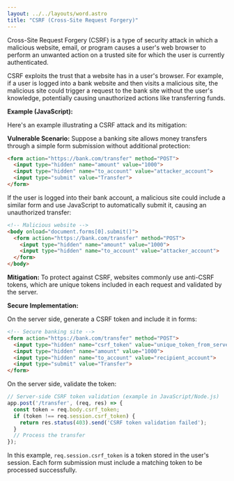 ```yaml
---
layout: ../../layouts/word.astro
title: "CSRF (Cross-Site Request Forgery)"
---
```

Cross-Site Request Forgery (CSRF) is a type of security attack in which a malicious website, email, or program causes a user's web browser to perform an unwanted action on a trusted site for which the user is currently authenticated.

CSRF exploits the trust that a website has in a user's browser. For example, if a user is logged into a bank website and then visits a malicious site, the malicious site could trigger a request to the bank site without the user's knowledge, potentially causing unauthorized actions like transferring funds.

**Example (JavaScript):**

Here's an example illustrating a CSRF attack and its mitigation:

**Vulnerable Scenario:**
Suppose a banking site allows money transfers through a simple form submission without additional protection:

```html
<form action="https://bank.com/transfer" method="POST">
  <input type="hidden" name="amount" value="1000">
  <input type="hidden" name="to_account" value="attacker_account">
  <input type="submit" value="Transfer">
</form>
```

If the user is logged into their bank account, a malicious site could include a similar form and use JavaScript to automatically submit it, causing an unauthorized transfer:

```html
<!-- Malicious website -->
<body onload="document.forms[0].submit()">
  <form action="https://bank.com/transfer" method="POST">
    <input type="hidden" name="amount" value="1000">
    <input type="hidden" name="to_account" value="attacker_account">
  </form>
</body>
```

**Mitigation:**
To protect against CSRF, websites commonly use anti-CSRF tokens, which are unique tokens included in each request and validated by the server.

**Secure Implementation:**

On the server side, generate a CSRF token and include it in forms:

```html
<!-- Secure banking site -->
<form action="https://bank.com/transfer" method="POST">
  <input type="hidden" name="csrf_token" value="unique_token_from_server">
  <input type="hidden" name="amount" value="1000">
  <input type="hidden" name="to_account" value="recipient_account">
  <input type="submit" value="Transfer">
</form>
```

On the server side, validate the token:

```javascript
// Server-side CSRF token validation (example in JavaScript/Node.js)
app.post('/transfer', (req, res) => {
  const token = req.body.csrf_token;
  if (token !== req.session.csrf_token) {
    return res.status(403).send('CSRF token validation failed');
  }
  // Process the transfer
});
```

In this example, `req.session.csrf_token` is a token stored in the user's session. Each form submission must include a matching token to be processed successfully.